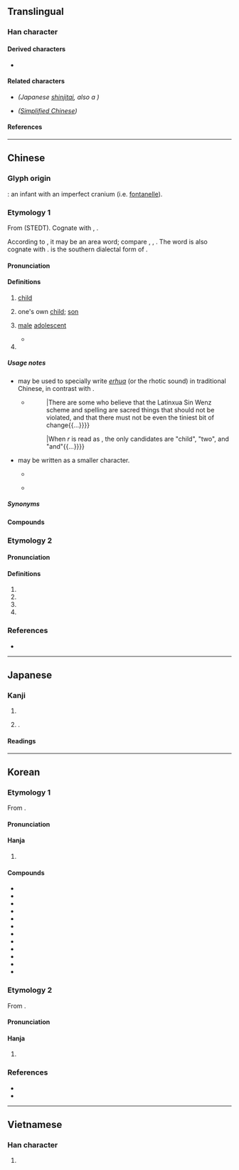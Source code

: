 {{also|児|儿|皃}}
{{character info}}
==Translingual==
{{Han simplified forms|兒|児|儿}}

===Han character===
{{Han char|rn=10|rad=儿|as=06|sn=8|four=77217|canj=HXHU|ids=⿱臼儿}}

====Derived characters====
* {{l|mul|[[倪]], [[唲]], [[堄]], [[婗]], [[掜]], [[淣]], [[猊]], [[𨺙]], [[晲]], [[腉]], [[棿]], [[睨]], [[䍲]], [[䋩]], [[聣]], [[蜺]], [[䘽]], [[觬]], [[誽]], [[貎]], [[輗]]([[𫐐]]), [[䮘]], [[鯢]]([[鲵]]), [[鶃]], [[齯]]([[𫠜]]), [[𡮅]], [[郳]], [[㪒]], [[鶂]]([[𬷼]]), [[𠓔]], [[萖]], [[𮅙]], [[䦧]]([[阋]]), [[𠒯]], [[霓]], [[鬩]], [[麑]]}}

====Related characters====
* {{l|mul|[[児]]}} ''(Japanese [[shinjitai]], also a {{w|Variant Chinese character|variant form}})''
* {{l|mul|[[儿]]}} ''([[Simplified Chinese]])''

====References====
{{Han ref|kx=0125.030|dkj=01365|dj=0265.060|hdz=10272.050|uh=5152}}

----

==Chinese==

===Glyph origin===
{{Han etym}}
{{liushu|p}}: an infant with an imperfect cranium (i.e. [[fontanelle]]).

===Etymology 1===
{{zh-forms|s=儿|alt=児}}
From {{inh|zh|sit-pro|*m/s-ŋa-j||small; inferior; offspring}} (STEDT). Cognate with {{cog|my|ငယ်||little; young}}, {{cog|kac|shangai|tr=ʃă³¹ ŋai³¹|t=to give birth}}.

According to {{zh-ref|Schuessler (2007)}}, it may be an area word; compare {{cog|mkh-pro|*ŋa(i)k||baby}}, {{cog|mkh-ban-pro|*ŋaː||baby}}, {{cog|km|ង៉ា||infant; baby}}. The word is also cognate with {{och-l|倪|small and weak}}. {{zh-l|*伢}} is the southern dialectal form of {{ltc-l|兒|child; son|id=1}}.

====Pronunciation====
{{zh-pron
|m=ér
|m_note=Pronounced as '-r' in the suffix sense, merging with the previous syllable
|m-s=er2
|dg=эр1
|c=ji4
|c-t=ngei3
|g=eo4
|h=pfs=yì;gd=yi2
|j=er1
|mb=ě̤
|md=niè/ì
|md_note=niè - vernacular (often written as {{zh-l|*伲}}); literary - literary
|mn=xm,qz,tp:lî/zz,kh:jî
|mn-t=ri5
|w=3nyi,3hhngg,3hher
|w_note=3nyi, 3hhngg - vernacular; 3hher - literary
|x=e2
|mc=1
|oc=1,2
|ma=y
|cat=n
}}

====Definitions====
{{zh-hanzi}}

# {{zh-no-solo}} [[child]]
#: {{zh-x|兒童|child}}
#: {{zh-x|嬰兒|infant '''child'''; baby}}
# {{zh-no-solo}} one's own [[child]]; [[son]]
#: {{zh-x|兒子|son}}
#: {{zh-x|女兒|daughter}}
#: {{zh-x|兒孫|'''child'''(ren) and grandchild(ren)}}
#: {{zh-x|妻兒|wife and '''child'''(ren)}}
# {{zh-o}} [[male]] [[adolescent#Noun|adolescent]]
#* {{zh-x|遂 習 宮中 女，皆 如 馬 上 兒。||CL|ref={{w2|zh|白居易}} ({{w|Bai Juyi}}), {{w2|zh|s:雜興三首|pref=《|雜興三首|suf=》}}}}
# {{n-g|Non-syllabic noun diminutive suffix in Mandarin. See [[erhua]].}}

=====Usage notes=====
* {{zh-l|儿|tr=-}} may be used to specially write ''[[erhua]]'' (or the rhotic sound) in traditional Chinese, in contrast with {{zh-l|兒|[[child]]}}.
** {{quote-book|zh|year=1950|author={{w2|zh|林漢達|林濤}} (Lin Tao)|title={{lang|zh|定型化新文字}} (Dingshinghua Sin Wenz)|trans-title=|publisher={{w2|zh|生活·讀書·新知三聯書店}}|edition=2nd|page=}}
**: {{quote|zh|有人把拉丁化新文字的方案跟寫法看做神聖不可侵犯的東西，不准有[[一點兒|一點儿]]改變{{...}}|There are some who believe that the Latinxua Sin Wenz scheme and spelling are sacred things that should not be violated, and that there must not be even the tiniest bit of change{{...}}}}
**: {{quote|zh|r念“儿”只有“[[兒]]”“二”“而”這幾個字{{...}}|When ''r'' is read as {{lang|zh|儿}}, the only candidates are "child", "two", and "and"{{...}}}}
* {{zh-l|儿|tr=-}} may be written as a smaller character.
** {{quote-book|zh|year=1968|author={{w2|zh|趙元任}} ({{w|Yuen Ren Chao}})|title={{lang|zh|語言問題}}|trans-title=Problems in Linguistics|publisher={{w2|zh|臺灣商務印書館}}|page=83}}
**: {{quote|zh|固然平常念一個單字的時候，重音的音節在樂音上也是高[[一點兒|一點<small>儿</small>]]，不過它不一定老是這個樣子。|Admittedly, when pronouncing a word, the stressed syllable is, musically speaking, also a bit higher-pitched, but this is not necessarily always the case.}}
** {{quote-book|zh|year=2001|author={{w2|zh|中華人民共和國教育部}}, {{w2|zh|國家語言文字工作委員會}}|title={{lang|zh|第一批異形詞整理表}}|trans-title=The First Series of Standardized Forms of Words with Non-standardized Variant Forms|url=http://old.moe.gov.cn/ewebeditor/uploadfile/2015/01/12/20150112165927212.pdf|page=11}}
**: {{quote|zh|红果<small>儿</small>（红*菓<small>儿</small>） hóngguǒr|-}}

=====Synonyms=====
{{zh-dial|兒子}}

====Compounds====
{{zh-der|兒童|兒子|孩兒|女兒|玩兒|筷兒|小兒科|嬰兒車|幼兒園|包干兒|冰棍兒|一點兒|鄉下老兒|主兒|么兒|乳兒|乾兒|亂兒|了兒|些兒|亮兒|人兒|今兒|佳兒|侍兒|保兒|俞兒|信兒|倈兒|個兒|倍兒|健兒|偷兒|先兒|兒兒|兒化|兒啼|兒夫|兒女|兒媳|兒嬉|兒孫|兒家|兒寬|兒息|兒戲|兒拜|兒時|兒曹|兒歌|兒母|兒科|兒茶|兒語|兒郎|兒馬|兒齒|六兒|刃兒|分兒:fēnr, fènr|前兒|勤兒|勦兒|包兒|卜兒|口兒|可兒|吃兒|合兒|名兒|味兒|咂兒|哥兒|嗎兒|嗓兒|嗝兒|嘎兒|嘴兒|圈兒|坎兒|坑兒|套兒|奚兒|好兒|妻兒|姊兒|姐兒|姨兒|姪兒|娃兒|娘兒|婆兒|媒兒|媽兒|嬌兒|嬰兒|子兒|孤兒|孫兒|官兒|寵兒|封兒|小兒|尖兒|屜兒|岔兒|帖兒|帽兒|幡兒|幫兒|幼兒|幾兒|底兒|座兒|廝兒|龐兒|弓兒|影兒|後兒|徒兒|忒兒|性兒|愣兒|成兒|戳兒|手兒|扣兒|把兒|拐兒|拘兒|招兒|捻兒|撈兒|撲兒|擔兒|方兒|旋兒|旦兒|明兒|星兒|昨兒|會兒|末兒|材兒|東兒|板兒|果兒|枝兒|架兒|根兒|桿兒|條兒|棄兒|槽兒|樁兒|樂兒|標兒|款兒|母兒|比兒|汁兒|注兒|洞兒|活兒|渣兒|準兒|溜兒|滾兒|漂兒|片兒|牙兒|特兒|狗兒|猘兒|猧兒|猱兒|猴兒|瓤兒|產兒|男兒|甸兒|當兒|痴兒|盆兒|盤兒|盲兒|盹兒|短兒|破兒|碴兒|萬兒|稿兒|穗兒|空兒|窩兒|窳兒|符兒|答兒|箍兒|篇兒|簍兒|粒兒|細兒|綑兒|縫兒|繭兒|纂兒|缸兒|羔兒|義兒|翅兒|老兒|肚兒|股兒|育兒|胎兒|胡兒|腦兒|臉兒|芽兒|苗兒|萌兒|落兒|葉兒|虎兒|蟲兒|衫兒|襯兒|角兒|試兒|話兒|語兒|調兒|謎兒|譜兒|豚兒|貓兒|貼兒|趣兒|跑兒|跟兒|路兒|蹦兒|躉兒|輪兒|轍兒|這兒|過兒|道兒|那兒|醭兒|鏝兒|閣兒|閤兒|雄兒|雌兒|雛兒|霜兒|靨兒|音兒|頭兒|顰兒|風兒|餡兒|館兒|驕兒|鬙兒|䰖兒|鬮兒|魚兒|鴇兒|麟兒|鼻兒|齣兒|大褂兒|帖木兒|反犬旁兒|玩意兒|小兒麻痺症|字眼兒|臺兒莊/台兒莊/台儿庄:Tái'érzhuāng}}

===Etymology 2===
{{zh-forms|alt=児}}

====Pronunciation====
{{zh-pron
|m=ní
|c=ngai4
|mc=2
|oc=n,1
|ma=y
|cat=pn,n,a
}}

====Definitions====
{{zh-hanzi}}

# {{surname|zh}}
# {{zh-alt-form|齯|teeth grown in old age}}
# {{zh-alt-form|倪|small and weak}}
# {{zh-alt-form|郳}}

===References===
* {{R:yue:Hanzi}}

----

==Japanese==
{{ja-kanji forms|児|兒}}

===Kanji===
{{ja-kanji|grade=|rs=儿06|shin=児}}

# {{ja-kyu sp|児||[[child]]; [[young#Noun|young]] of [[animal]]s}}
# {{n-g|Used in personal names}}.

====Readings====
{{ja-readings
|kanon=じ, げい
|goon=に, げ
|kun=こ
|nanori=ちご
}}

----

==Korean==

===Etymology 1===
From {{der|ko|ltc|sort=아|-}} {{ltc-l|兒|id=1}}. 
{{hanja-ety
|dk={{hanja-dongguk|ᅀᅵᆼ|zì|i=y}}
|m={{hanja-hunmong|ᅀᆞ|zò|天倫#상32A}}
|mh=[[아ᄒᆡ]] ᅀᆞ
|m2={{hanja-gwangju|ᄋᆞ|o}}
|m2h=[[아ᄒᆡ]] ᄋᆞ
}}
====Pronunciation====
{{ko-hanja-pron|아}}

====Hanja====
{{ko-hanja-search}}
{{ko-hanja|아이|아}}

# {{hanja form of|아|[[child]]}}

====Compounds====
{{der-top3|Compounds}}
* {{ko-l|아동|兒童}}
* {{ko-l|미아|迷兒}}
* {{ko-l|영아|嬰兒}}
* {{ko-l|유아|乳兒}}
* {{ko-l|육아|育兒}}
* {{ko-l|남아|男兒}}
* {{ko-l|여아|女兒}}
* {{ko-l|태아|胎兒}}
* {{ko-l|아명|one's childhood name|兒名}}
* {{ko-l|고아|孤兒}}
* {{ko-l|고아원|孤兒院}}
* {{ko-l|신생아|新生兒}}
{{der-bottom}}

===Etymology 2===
From {{der|ko|ltc|sort=예|-}} {{ltc-l|兒|id=2}}.
{{hanja-ety
|dk={{hanja-dongguk|옝|yey|i=y}}
}}
====Pronunciation====
{{ko-hanja-pron|예}}

====Hanja====
{{ko-hanja|[[다시]] [[나다|난]] [[이#Etymology 14|이]]|예}}

# {{hanja form of|예|{{n-g|used in [[personal name]]s}}}}

===References===
* {{R:hanjadoc|643}}
* {{R:ko:Inmyeongyonghanjapyo|30}}

----

==Vietnamese==

===Han character===
{{vi-readings|rs=儿06
|hanviet=nhi
|nom=nhi, nghê, nhẻ
}}

# {{rfdef|vi|sort=儿06}}